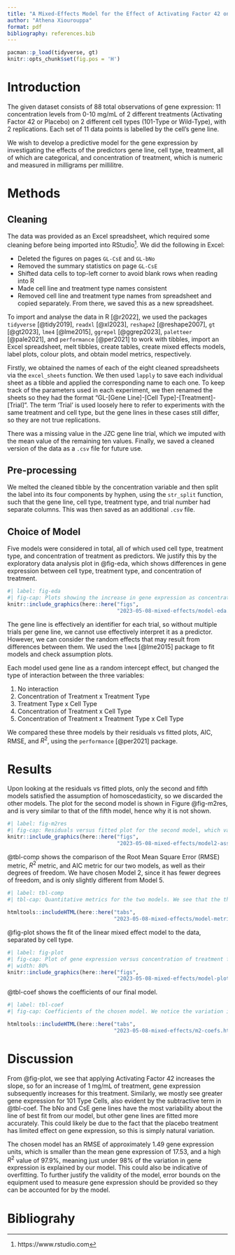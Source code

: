 ```yaml
---
title: "A Mixed-Effects Model for the Effect of Activating Factor 42 on Gene Expression in Wild-Type and 101-Type Cells"
author: "Athena Xiourouppa"
format: pdf
bibliography: references.bib
---
```


```r
pacman::p_load(tidyverse, gt)
knitr::opts_chunk$set(fig.pos = 'H')
```

# Introduction
The given dataset consists of 88 total observations of gene expression: 11 concentration levels 
from 0-10 mg/mL of 2 different treatments (Activating Factor 42 or Placebo) 
on 2 different cell types (101-Type or Wild-Type), with 
2 replications. Each set of 11 data points is labelled by the cell's gene line. 

We wish to develop a predictive model for the gene expression by investigating the 
effects of the predictors
gene line, cell type, treatment, all of which are categorical, and concentration of 
treatment, which is numeric and measured in milligrams per millilitre.

# Methods
## Cleaning
The data was provided as an Excel spreadsheet, which required some cleaning before 
being imported into RStudio[^1]. We did the following in Excel:

* Deleted the figures on pages `GL-CsE` and `GL-bNo`
* Removed the summary statistics on page `GL-CsE`
* Shifted data cells to top-left corner to avoid blank rows when reading into R
* Made cell line and treatment type names consistent
* Removed cell line and treatment type names from spreadsheet and copied separately. 
From there, we saved this as a new spreadsheet.

To import and analyse the data in R [@r2022], we used the packages `tidyverse` [@tidy2019],
`readxl` [@xl2023], `reshape2` [@reshape2007], `gt` [@gt2023], `lme4` [@lme2015], 
`ggrepel` [@ggrep2023], `paletteer` [@pale2021], and `performance` [@per2021] 
to work with tibbles, import an Excel spreadsheet, melt tibbles, create tables, create mixed effects models, label plots, colour plots, and obtain model metrics, respectively. 

Firstly, we obtained the names of each of the eight cleaned spreadsheets via the 
`excel_sheets` function. We then used `lapply` to save each individual sheet as a tibble 
and applied the corresponding name to each one. To keep track of the parameters used in 
each experiment, we then renamed the sheets so they had the format "GL-[Gene Line]-[Cell Type]-[Treatment]-[Trial]". The term 'Trial' is used loosely here to refer to experiments with the
same treatment and cell type, but the gene lines in these cases still differ, so they are 
not true replications.

There was a missing value in the JZC gene line trial, which we imputed with the mean value 
of the remaining ten values. Finally, we saved a cleaned version of the data as a `.csv` file 
for future use.

[^1]: https://www.rstudio.com

## Pre-processing
We melted the cleaned tibble by the concentration variable and then split the label 
into its four components by hyphen, using the `str_split` function, 
such that the gene line, cell type, treatment type, and 
trial number had separate columns. This was then saved as an additional `.csv` file.

## Choice of Model
Five models were considered in total, all of which used cell type, treatment type, and 
concentration of treatment as predictors. We justify this by the exploratory data analysis plot in 
@fig-eda, which shows differences in gene expression between cell type, treatment type, and 
concentration of treatment. 

```r
#| label: fig-eda
#| fig-cap: Plots showing the increase in gene expression as concentration of activating factor increases. We see that the Wild Type cells have a lower starting intercept value. We have also labelled the gene line for each set of eleven points.
knitr::include_graphics(here::here("figs", 
                                   "2023-05-08-mixed-effects/model-eda.pdf"))
```

The gene line is effectively an identifier for each trial, so without multiple trials per gene line, we cannot use effectively interpret it as a predictor. However, 
we can consider the random effects that may result from differences between them. We used
the `lme4` [@lme2015] package to fit models and check assumption plots.

Each model used gene line as a random intercept effect, but changed the type of interaction between 
the three variables:

1. No interaction
2. Concentration of Treatment x Treatment Type
3. Treatment Type x Cell Type
4. Concentration of Treatment x Cell Type
5. Concentration of Treatment x Treatment Type x Cell Type

We compared these three models by their residuals vs fitted plots, AIC, RMSE, and $R^2$, using the 
`performance` [@per2021]  package.

# Results
Upon looking at the residuals vs fitted plots, only the second and fifth models satisfied the assumption of homoscedasticity, so we discarded the other models. The plot for the second model is shown in Figure @fig-m2res, and is very similar to that of the fifth model, hence why it is not shown. 
```r
#| label: fig-m2res
#| fig-cap: Residuals versus fitted plot for the second model, which varies intercept by gene line and considers interaction between concentration of treatment and treatment type. We see there is random scattering of the residuals, satisfying the assumption of homoscedasticity.
knitr::include_graphics(here::here("figs", 
                                   "2023-05-08-mixed-effects/model2-assumptions.pdf"))
```

@tbl-comp shows the comparison of the Root Mean Square Error (RMSE) metric, $R^2$ metric, and AIC metric for our two models, as well as their degrees of freedom. We have chosen Model 2, since it has fewer degrees of freedom, and is only slightly different from Model 5. 
```r
#| label: tbl-comp
#| tbl-cap: Quantitative metrics for the two models. We see that the three-way interaction model has a much lower AIC than the Concentration x Treatment model, but the RMSE and $R^2$ are both quite similar. Given that the three-way interaction model has more degrees of freedom, we have chosen the Concentration x Treatment model.

htmltools::includeHTML(here::here("tabs", 
                                  "2023-05-08-mixed-effects/model-metrics.html"))
```

@fig-plot shows the fit of the linear mixed effect model to the data, separated by cell type.
```r
#| label: fig-plot
#| fig-cap: Plot of gene expression versus concentration of treatment factor for the two cell types and two treatment factors, indicated by shape and colour, respectively. We have also labelled the gene lines at their final observations. We notice that the Wild Type cells have a lower starting intercept compared with the 101 Type cells. The linear model fits the Wild Type cells more accurately than the 101 Type cells, and the same applies for the placebo treatment versus than Activating Factor 42. 
#| width: 80%
knitr::include_graphics(here::here("figs", 
                                   "2023-05-08-mixed-effects/model-plot.pdf"))
```

@tbl-coef shows the coefficients of our final model.
```r
#| label: tbl-coef
#| fig-cap: Coefficients of the chosen model. We notice the variation in intercept across gene lines is not particularly large, with the exception of Rza and xpo, which fall out of the 10-13 gene expression units that the other gene lines satisfy. The slope is just under 3 gene expression units, we subtract almost 5 units from the intercept if placebo treatment is used and roughly 3.3 units if we apply treatment to a Wild Type cell. We also subtract 1.9 units from the the slope if placebo treatment is used, indicating that 101 Type cells with Activating Factor 42 applied exhibit the greatest gene expression.

htmltools::includeHTML(here::here("tabs", 
                                  "2023-05-08-mixed-effects/m2-coefs.html"))
```

# Discussion
From @fig-plot, we see that applying Activating Factor 42 increases the slope, so for an increase of 1 mg/mL of treatment, gene expression subsequently increases for this treatment. Similarly, we mostly see greater gene expression for 101 Type Cells, also evident by the subtractive term in @tbl-coef. The bNo and CsE gene lines have the most variability about the line of best fit from our model, but other gene lines are fitted more accurately. This could likely be due to the fact that the placebo treatment has limited effect on gene expression, so this is simply natural variation.

The chosen model has an RMSE of approximately $1.49$ gene expression units, which is smaller than the 
mean gene expression of $17.53$, and a high $R^2$ value of $97.9\%$, meaning just under $98\%$ of the 
variation in gene expression is explained by our model. This could also be indicative of overfitting. To further justify the validity of the model, error bounds on the equipment used to measure gene expression should be provided so they can be 
accounted for by the model.

# Bibliograhy


